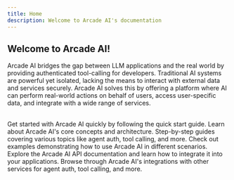```yaml
---
title: Home
description: Welcome to Arcade AI's documentation
---
```


<Hero />

## Welcome to Arcade AI!

Arcade AI bridges the gap between LLM applications and the real world by
providing authenticated tool-calling for developers. Traditional AI systems are
powerful yet isolated, lacking the means to interact with external data and
services securely. Arcade AI solves this by offering a platform where AI can
perform real-world actions on behalf of users, access user-specific data, and
integrate with a wide range of services.

<br />

<Cards columns={2}>
    <Card icon="rocket" title="Quick start" href="/guides/quickstart">
        Get started with Arcade AI quickly by following the quick start guide.
    </Card>
    <Card icon="cloud" title="Concepts" href="/home">
        Learn about Arcade AI's core concepts and architecture.
    </Card>
    <Card icon="list" title="Guides" href="/guides">
        Step-by-step guides covering various topics like agent auth, tool
        calling, and more.
    </Card>
    <Card
        icon="git"
        title="Examples"
        href="https://github.com/ArcadeAI/arcade-ai/tree/main/examples"
    >
        Check out examples demonstrating how to use Arcade AI in different
        scenarios.
    </Card>
    <Card
        icon="code"
        title="API Documentation"
        href="https://reference.arcade-ai.com"
    >
        Explore the Arcade AI API documentation and learn how to integrate it
        into your applications.
    </Card>
    <Card icon="tool" title="Integrations" href="/integrations">
        Browse through Arcade AI's integrations with other services for
        agent auth, tool calling, and more.
    </Card>
</Cards>
